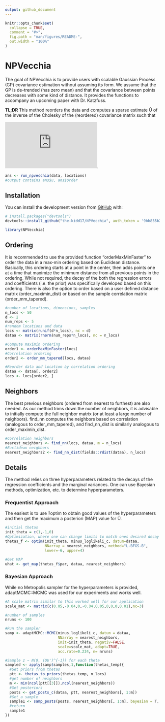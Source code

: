 ```yaml
---
output: github_document
---
```


<!-- README.md is generated from README.Rmd. Please edit that file -->

```r
knitr::opts_chunk$set(
  collapse = TRUE,
  comment = "#>",
  fig.path = "man/figures/README-",
  out.width = "100%"
)
```
# NPVecchia

<!-- badges: start -->
<!-- badges: end -->

The goal of NPVecchia is to provide users with scalable Gaussian Process (GP) covariance estimation without assuming its form. We assume that the GP is de-trended (has zero mean) and that the covariance between points decreases with some kind of distance. It provides the functions to accompany an upcoming paper with Dr. Katzfuss. 

**TL;DR** This method reorders the data and computes a sparse estimate &#219; of the inverse of the Cholesky of the (reordered) covariance matrix such that

![equation](https://latex.codecogs.com/png.latex?%5CSigma%5E%7B-1%7D%20%3D%20%5Chat%7BU%7D%20%5Chat%7BU%7D%27).

``` r 
ans <- run_npvecchia(data, locations)
#output contains ans$u, ans$order
```
## Installation

You can install the development version from [GitHub](https://github.com/) with:

``` r
# install.packages("devtools")
devtools::install_github("the-kidd17/NPVecchia", auth_token = '9bb855b22568430e75d0163d0235a238dcdf28a1')
```


```r
library(NPVecchia)
```

## Ordering

It is recommended to use the provided function "orderMaxMinFaster" to order the data in a max-min ordering based on Euclidean distance. Basically, this ordering starts at a point in the center, then adds points one at a time that maximize the minimum distance from all previous points in the ordering. While not required, the decay of the both the regression errors and coefficients (i.e. the prior) was specifically developed based on this ordering. There is also the option to order based on a user defined distance matrix (order_maximin_dist) or based on the sample correlation matrix (order_mm_tapered).

```r
#number of locations, dimensions, samples
n_locs <- 50
d <- 2
num_reps <- 5
#random locations and data
locs <- matrix(runif(d*n_locs), nc = d)
dataa <- matrix(rnorm(num_reps*n_locs), nc = n_locs)

#Compute maximin ordering
order1 <- orderMaxMinFaster(locs)
#Correlation ordering
order2 <- order_mm_tapered(locs, dataa)

#Reorder data and location by correlation ordering
dataa <- dataa[, order2]
locs <- locs[order2, ]
```

## Neighbors

The best previous neighbors (ordered from nearest to furthest) are also needed. As our method trims down the number of neighbors, it is advisable to initially compute the full neighbor matrix (or at least a large number of neighbors). find_nn computes the neighbors based on correlation (analogous to order_mm_tapered), and find_nn_dist is similarly analogous to order_maximin_dist. 

```r
#Correlation neighbors
nearest_neighbors <- find_nn(locs, dataa, m = n_locs)
#Euclidean neighbors
nearest_neighbors2 <- find_nn_dist(fields::rdist(dataa), n_locs)
```

## Details

The method relies on three hyperparameters related to the decays of the regression coefficients and the marginal variances. One can use Bayesian methods, optimization, etc. to determine hyperparameters. 

### Frequentist Approach

The easiest is to use ?optim to obtain good values of the hyperparameters and then get the maximum a posteriori (MAP) value for &#219;. 

```r
#initial thetas
init_theta = c(1,-1,0)
#Optimization, where one can change limits to match ones desired decay
thetas_f <- optim(init_theta, minus_loglikeli_c, datum=dataa,
                  NNarray = nearest_neighbors, method="L-BFGS-B",
                  lower=-6, upper=4)

#Get MAP
uhat <- get_map(thetas_f$par, dataa, nearest_neighbors)
```

### Bayesian Approach

While no Metropolis sampler for the hyperparameters is provided, adaptMCMC::MCMC was used for our experiments and works well.

```r
#A scale matrix similar to this worked well for our application
scale_mat <- matrix(c(0.05,-0.04,0,-0.04,0.05,0,0,0,0.01),nc=3)

#number of samples
nruns <- 100

#Run the sampler
samp <- adaptMCMC::MCMC(minus_loglikeli_c, datum = dataa, 
                        NNarray = nearest_neighbors,
                        init=init_theta, negativ=FALSE,
                        scale=scale_mat, adapt=TRUE, 
                        acc.rate=0.234, n= nruns)

#Sample z ~ N(0, (UU')^{-1}) for each theta
sampled <- apply(samp$samples,1,function(thetas_temp){
  #Get priors from thetas
  ptt <- thetas_to_priors(thetas_temp, n_locs)
  #get number of neighbors
  m <- min(ncol(ptt[[3]]),ncol(nearest_neighbors))
  #Get posteriors
  posts <- get_posts_c(dataa, ptt, nearest_neighbors[, 1:m])
  #Get a sample 
  sample1 <- samp_posts(posts, nearest_neighbors[, 1:m], bayesian = T, uhat = F)
  #return
  sample1
})

```
